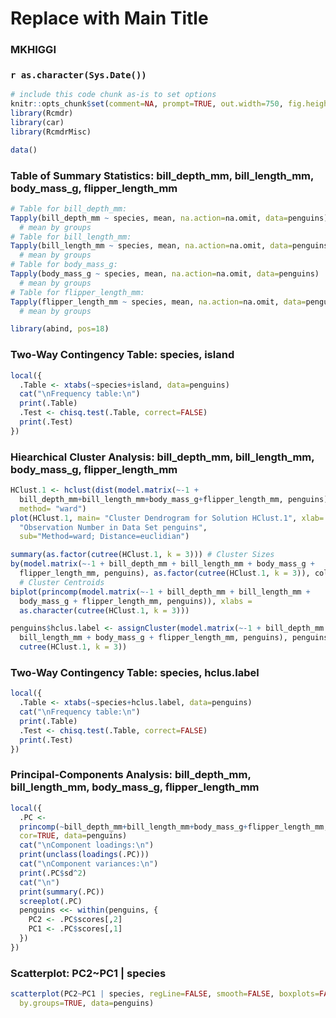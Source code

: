 <!-- R Commander Markdown Template -->

Replace with Main Title
=======================

### MKHIGGI

### `r as.character(Sys.Date())`

```r
# include this code chunk as-is to set options
knitr::opts_chunk$set(comment=NA, prompt=TRUE, out.width=750, fig.height=8, fig.width=8)
library(Rcmdr)
library(car)
library(RcmdrMisc)
```

```r
data()
```


### Table of Summary Statistics: bill_depth_mm, bill_length_mm, body_mass_g, flipper_length_mm
```r
# Table for bill_depth_mm:
Tapply(bill_depth_mm ~ species, mean, na.action=na.omit, data=penguins) 
  # mean by groups
# Table for bill_length_mm:
Tapply(bill_length_mm ~ species, mean, na.action=na.omit, data=penguins) 
  # mean by groups
# Table for body_mass_g:
Tapply(body_mass_g ~ species, mean, na.action=na.omit, data=penguins) 
  # mean by groups
# Table for flipper_length_mm:
Tapply(flipper_length_mm ~ species, mean, na.action=na.omit, data=penguins) 
  # mean by groups
```

```r
library(abind, pos=18)
```



### Two-Way Contingency Table: species, island
```r
local({
  .Table <- xtabs(~species+island, data=penguins)
  cat("\nFrequency table:\n")
  print(.Table)
  .Test <- chisq.test(.Table, correct=FALSE)
  print(.Test)
})
```


### Hiearchical Cluster Analysis: bill_depth_mm, bill_length_mm, body_mass_g, flipper_length_mm
```r
HClust.1 <- hclust(dist(model.matrix(~-1 + 
  bill_depth_mm+bill_length_mm+body_mass_g+flipper_length_mm, penguins)) , 
  method= "ward")
plot(HClust.1, main= "Cluster Dendrogram for Solution HClust.1", xlab= 
  "Observation Number in Data Set penguins", 
  sub="Method=ward; Distance=euclidian")
```

```r
summary(as.factor(cutree(HClust.1, k = 3))) # Cluster Sizes
by(model.matrix(~-1 + bill_depth_mm + bill_length_mm + body_mass_g + 
  flipper_length_mm, penguins), as.factor(cutree(HClust.1, k = 3)), colMeans) 
  # Cluster Centroids
biplot(princomp(model.matrix(~-1 + bill_depth_mm + bill_length_mm + 
  body_mass_g + flipper_length_mm, penguins)), xlabs = 
  as.character(cutree(HClust.1, k = 3)))
```

```r
penguins$hclus.label <- assignCluster(model.matrix(~-1 + bill_depth_mm + 
  bill_length_mm + body_mass_g + flipper_length_mm, penguins), penguins, 
  cutree(HClust.1, k = 3))
```


### Two-Way Contingency Table: species, hclus.label
```r
local({
  .Table <- xtabs(~species+hclus.label, data=penguins)
  cat("\nFrequency table:\n")
  print(.Table)
  .Test <- chisq.test(.Table, correct=FALSE)
  print(.Test)
})
```


### Principal-Components Analysis: bill_depth_mm, bill_length_mm, body_mass_g, flipper_length_mm
```r
local({
  .PC <- 
  princomp(~bill_depth_mm+bill_length_mm+body_mass_g+flipper_length_mm, 
  cor=TRUE, data=penguins)
  cat("\nComponent loadings:\n")
  print(unclass(loadings(.PC)))
  cat("\nComponent variances:\n")
  print(.PC$sd^2)
  cat("\n")
  print(summary(.PC))
  screeplot(.PC)
  penguins <<- within(penguins, {
    PC2 <- .PC$scores[,2]
    PC1 <- .PC$scores[,1]
  })
})
```


### Scatterplot: PC2~PC1 | species
```r
scatterplot(PC2~PC1 | species, regLine=FALSE, smooth=FALSE, boxplots=FALSE, 
  by.groups=TRUE, data=penguins)
```

